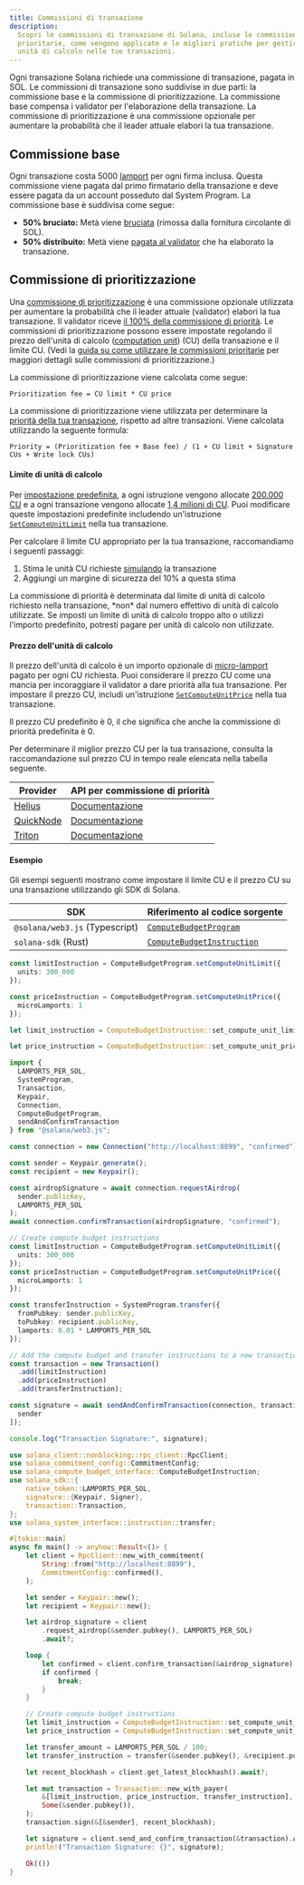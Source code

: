 ```yaml
---
title: Commissioni di transazione
description:
  Scopri le commissioni di transazione di Solana, incluse le commissioni base e
  prioritarie, come vengono applicate e le migliori pratiche per gestire le
  unità di calcolo nelle tue transazioni.
---
```


Ogni transazione Solana richiede una commissione di transazione, pagata in SOL.
Le commissioni di transazione sono suddivise in due parti: la commissione base e
la commissione di prioritizzazione. La commissione base compensa i validator per
l'elaborazione della transazione. La commissione di prioritizzazione è una
commissione opzionale per aumentare la probabilità che il leader attuale elabori
la tua transazione.

## Commissione base

Ogni transazione costa 5000 [lamport](/docs/references/terminology#lamport) per
ogni firma inclusa. Questa commissione viene pagata dal primo firmatario della
transazione e deve essere pagata da un account posseduto dal System Program. La
commissione base è suddivisa come segue:

- **50% bruciato:** Metà viene
  [bruciata](https://github.com/anza-xyz/agave/blob/v2.1.13/sdk/fee-calculator/src/lib.rs#L70)
  (rimossa dalla fornitura circolante di SOL).
- **50% distribuito:** Metà viene
  [pagata al validator](https://github.com/anza-xyz/agave/blob/e621336acad4f5d6e5b860eaa1b074b01c99253c/runtime/src/bank/fee_distribution.rs#L58-L62)
  che ha elaborato la transazione.

## Commissione di prioritizzazione

Una
[commissione di prioritizzazione](https://github.com/anza-xyz/agave/blob/v2.2.14/compute-budget/src/compute_budget_limits.rs#L47-L48)
è una commissione opzionale utilizzata per aumentare la probabilità che il
leader attuale (validator) elabori la tua transazione. Il validator riceve
[il 100% della commissione di priorità](https://github.com/solana-foundation/solana-improvement-documents/blob/main/proposals/0096-reward-collected-priority-fee-in-entirety.md).
Le commissioni di prioritizzazione possono essere impostate regolando il prezzo
dell'unità di calcolo
([computation unit](/docs/references/terminology#compute-units)) (CU) della
transazione e il limite CU. (Vedi la
[guida su come utilizzare le commissioni prioritarie](/developers/guides/advanced/how-to-use-priority-fees)
per maggiori dettagli sulle commissioni di prioritizzazione.)

La commissione di prioritizzazione viene calcolata come segue:

```text title="Prioritization fee formula"
Prioritization fee = CU limit * CU price
```

La commissione di prioritizzazione viene utilizzata per determinare la
[priorità della tua transazione](https://github.com/anza-xyz/agave/blob/v2.2.14/core/src/banking_stage/transaction_scheduler/receive_and_buffer.rs#L646),
rispetto ad altre transazioni. Viene calcolata utilizzando la seguente formula:

```text title="Transaction priority formula"
Priority = (Prioritization fee + Base fee) / (1 + CU limit + Signature CUs + Write lock CUs)
```

#### Limite di unità di calcolo

Per
[impostazione predefinita](https://github.com/anza-xyz/agave/blob/v2.1.13/compute-budget/src/compute_budget.rs#L149-L197),
a ogni istruzione vengono allocate
[200.000 CU](https://github.com/anza-xyz/agave/blob/v2.1.13/compute-budget/src/compute_budget_limits.rs#L10)
e a ogni transazione vengono allocate
[1,4 milioni di CU](https://github.com/anza-xyz/agave/blob/v2.1.13/compute-budget/src/compute_budget_limits.rs#L14).
Puoi modificare queste impostazioni predefinite includendo un'istruzione
[`SetComputeUnitLimit`](https://github.com/anza-xyz/agave/blob/v2.1.13/sdk/src/compute_budget.rs#L42-L44)
nella tua transazione.

Per calcolare il limite CU appropriato per la tua transazione, raccomandiamo i
seguenti passaggi:

1. Stima le unità CU richieste
   [simulando](/developers/guides/advanced/how-to-request-optimal-compute) la
   transazione
2. Aggiungi un margine di sicurezza del 10% a questa stima

<Callout type="warn">
  La commissione di priorità è determinata dal limite di unità di calcolo
  richiesto nella transazione, *non* dal numero effettivo di unità di calcolo
  utilizzate. Se imposti un limite di unità di calcolo troppo alto o utilizzi
  l'importo predefinito, potresti pagare per unità di calcolo non utilizzate.
</Callout>

#### Prezzo dell'unità di calcolo

Il prezzo dell'unità di calcolo è un importo opzionale di
[micro-lamport](/docs/references/terminology#micro-lamports) pagato per ogni CU
richiesta. Puoi considerare il prezzo CU come una mancia per incoraggiare il
validator a dare priorità alla tua transazione. Per impostare il prezzo CU,
includi un'istruzione
[`SetComputeUnitPrice`](https://github.com/anza-xyz/agave/blob/v2.1.13/sdk/src/compute_budget.rs#L48-L50)
nella tua transazione.

<Callout>
  Il prezzo CU predefinito è 0, il che significa che anche la commissione di
  priorità predefinita è 0.
</Callout>

Per determinare il miglior prezzo CU per la tua transazione, consulta la
raccomandazione sul prezzo CU in tempo reale elencata nella tabella seguente.

| Provider                                | API per commissione di priorità                                                    |
| --------------------------------------- | ---------------------------------------------------------------------------------- |
| [Helius](https://www.helius.dev/)       | [Documentazione](https://docs.helius.dev/solana-apis/priority-fee-api)             |
| [QuickNode](https://www.quicknode.com/) | [Documentazione](https://marketplace.quicknode.com/add-on/solana-priority-fee)     |
| [Triton](https://triton.one/)           | [Documentazione](https://docs.triton.one/chains/solana/improved-priority-fees-api) |

#### Esempio

Gli esempi seguenti mostrano come impostare il limite CU e il prezzo CU su una
transazione utilizzando gli SDK di Solana.

| SDK                            | Riferimento al codice sorgente                                                                                                 |
| ------------------------------ | ------------------------------------------------------------------------------------------------------------------------------ |
| `@solana/web3.js` (Typescript) | [`ComputeBudgetProgram`](https://github.com/solana-foundation/solana-web3.js/blob/v1.98.0/src/programs/compute-budget.ts#L218) |
| `solana-sdk` (Rust)            | [`ComputeBudgetInstruction`](https://github.com/anza-xyz/agave/blob/v2.1.13/sdk/src/compute_budget.rs#L17-L31)                 |

<CodeTabs storage="compute-budget">

```ts !! title="Typescript"
const limitInstruction = ComputeBudgetProgram.setComputeUnitLimit({
  units: 300_000
});

const priceInstruction = ComputeBudgetProgram.setComputeUnitPrice({
  microLamports: 1
});
```

```rust !! title="Rust"
let limit_instruction = ComputeBudgetInstruction::set_compute_unit_limit(300_000);

let price_instruction = ComputeBudgetInstruction::set_compute_unit_price(1);
```

</CodeTabs>

<CodeTabs storage="compute-budget" flags="r">

```ts !! title="Typescript"
import {
  LAMPORTS_PER_SOL,
  SystemProgram,
  Transaction,
  Keypair,
  Connection,
  ComputeBudgetProgram,
  sendAndConfirmTransaction
} from "@solana/web3.js";

const connection = new Connection("http://localhost:8899", "confirmed");

const sender = Keypair.generate();
const recipient = new Keypair();

const airdropSignature = await connection.requestAirdrop(
  sender.publicKey,
  LAMPORTS_PER_SOL
);
await connection.confirmTransaction(airdropSignature, "confirmed");

// Create compute budget instructions
const limitInstruction = ComputeBudgetProgram.setComputeUnitLimit({
  units: 300_000
});
const priceInstruction = ComputeBudgetProgram.setComputeUnitPrice({
  microLamports: 1
});

const transferInstruction = SystemProgram.transfer({
  fromPubkey: sender.publicKey,
  toPubkey: recipient.publicKey,
  lamports: 0.01 * LAMPORTS_PER_SOL
});

// Add the compute budget and transfer instructions to a new transaction
const transaction = new Transaction()
  .add(limitInstruction)
  .add(priceInstruction)
  .add(transferInstruction);

const signature = await sendAndConfirmTransaction(connection, transaction, [
  sender
]);

console.log("Transaction Signature:", signature);
```

```rust !! title="Rust"
use solana_client::nonblocking::rpc_client::RpcClient;
use solana_commitment_config::CommitmentConfig;
use solana_compute_budget_interface::ComputeBudgetInstruction;
use solana_sdk::{
    native_token::LAMPORTS_PER_SOL,
    signature::{Keypair, Signer},
    transaction::Transaction,
};
use solana_system_interface::instruction::transfer;

#[tokio::main]
async fn main() -> anyhow::Result<()> {
    let client = RpcClient::new_with_commitment(
        String::from("http://localhost:8899"),
        CommitmentConfig::confirmed(),
    );

    let sender = Keypair::new();
    let recipient = Keypair::new();

    let airdrop_signature = client
        .request_airdrop(&sender.pubkey(), LAMPORTS_PER_SOL)
        .await?;

    loop {
        let confirmed = client.confirm_transaction(&airdrop_signature).await?;
        if confirmed {
            break;
        }
    }

    // Create compute budget instructions
    let limit_instruction = ComputeBudgetInstruction::set_compute_unit_limit(300_000);
    let price_instruction = ComputeBudgetInstruction::set_compute_unit_price(1);

    let transfer_amount = LAMPORTS_PER_SOL / 100;
    let transfer_instruction = transfer(&sender.pubkey(), &recipient.pubkey(), transfer_amount);

    let recent_blockhash = client.get_latest_blockhash().await?;

    let mut transaction = Transaction::new_with_payer(
        &[limit_instruction, price_instruction, transfer_instruction],
        Some(&sender.pubkey()),
    );
    transaction.sign(&[&sender], recent_blockhash);

    let signature = client.send_and_confirm_transaction(&transaction).await?;
    println!("Transaction Signature: {}", signature);

    Ok(())
}
```

</CodeTabs>
